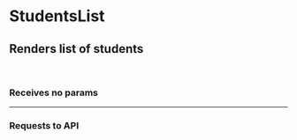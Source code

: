 # StudentsList

## Renders list of students

<br />

### Receives no params

---

### Requests to API


<BlocksList>
	<Block name='base url' descr='/students' bgColor='info' />
	<Block
		prefixBlock={{ text: 'GET' }}
		name='just so'
		descr='get all students'
	/>
</BlocksList>
